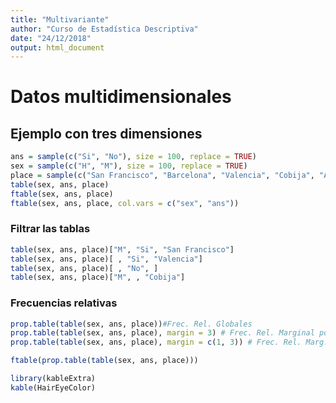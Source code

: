 ```yaml
---
title: "Multivariante"
author: "Curso de Estadística Descriptiva"
date: "24/12/2018"
output: html_document
---
```


# Datos multidimensionales

## Ejemplo con tres dimensiones

```r
ans = sample(c("Si", "No"), size = 100, replace = TRUE)
sex = sample(c("H", "M"), size = 100, replace = TRUE)
place = sample(c("San Francisco", "Barcelona", "Valencia", "Cobija", "Asturias"), size = 100, replace = TRUE)
table(sex, ans, place)
ftable(sex, ans, place)
ftable(sex, ans, place, col.vars = c("sex", "ans"))
```

### Filtrar las tablas

```r
table(sex, ans, place)["M", "Si", "San Francisco"]
table(sex, ans, place)[ , "Si", "Valencia"]
table(sex, ans, place)[ , "No", ]
table(sex, ans, place)["M", , "Cobija"]
```

### Frecuencias relativas 
```r
prop.table(table(sex, ans, place))#Frec. Rel. Globales
prop.table(table(sex, ans, place), margin = 3) # Frec. Rel. Marginal por Lugar
prop.table(table(sex, ans, place), margin = c(1, 3)) # Frec. Rel. Marg. por Sexo y País

ftable(prop.table(table(sex, ans, place)))
```

```r
library(kableExtra)
kable(HairEyeColor)
```

